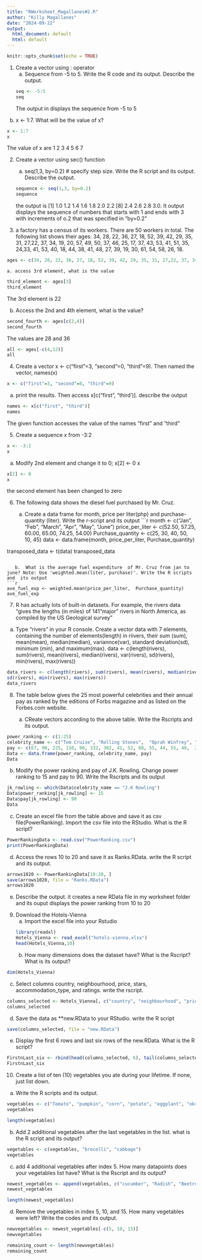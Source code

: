 ```yaml
---
title: "RWorksheet_Magallanes#2.R"
author: "Killy Magallanes"
date: "2024-09-22"
output:
  html_document: default
  html: default
---
```


```r
knitr::opts_chunk$set(echo = TRUE)
```

1. Create a vector using : operator
   a. Sequence from -5 to 5. Write the R code and its output. Describe the output.
```r
seq <- -5:5
seq
```
The output in displays the sequence from -5 to 5

  b. x <- 1:7. What will be the value of x?
```r
x <- 1:7
x
```
The value of x are 1 2 3 4 5 6 7

2. Create a vector using sec() function
   a. seq(1,3, by=0.2) # specify step  size. Write the R script and its output. Describe the output.
```r
sequence <- seq(1,3, by=0.2)
sequence
```
the output is [1] 1.0 1.2 1.4 1.6 1.8 2.0 2.2
 [8] 2.4 2.6 2.8 3.0. It output displays the  sequence of numbers that starts with 1 and  ends with 3 with increments of o.2 that was specified in "by=0.2"

3. a factory has a census  of its workers. There are 50 workers in total. The following list shows  their ages: 34, 28, 22, 36, 27, 18, 52, 39, 42, 29, 35, 31, 27,22, 37, 34, 19, 20, 57, 49, 50, 37, 46, 25, 17, 37, 43, 53, 41, 51, 35, 24,33, 41, 53, 40, 18, 44, 38, 41, 48, 27, 39, 19, 30, 61, 54, 58, 26, 18.

```r
ages <- c(34, 28, 22, 36, 27, 18, 52, 39, 42, 29, 35, 31, 27,22, 37, 34, 19, 20, 57, 49, 50, 37, 46, 25, 17, 37, 43, 53, 41, 51, 35, 24,33, 41, 53, 40, 18, 44, 38, 41, 48, 27, 39, 19, 30, 61, 54, 58, 26, 18)
```

    a. access 3rd element, what is the value
```r
third_element <- ages[3]
third_element
```
The 3rd element is  22

   b. Access the 2nd and 4th element, what is the value?
```r
second_fourth <- ages[c(2,4)]
second_fourth
```
The values are 28 and 36

```r
all <- ages[-c(4,12)]
all
```
4. Create a vector x <- c("first"=3, "second"=0, "third"=9). Then named the vector, names(x)
   
```r
x <- c("first"=3, "second"=0, "third"=9)
```

   a. print the  results. Then access x[c("first", "third')]. describe the output
   
```r
names <- x[c("first", "third")]
names
```
The
 given  function accesses the  value of the names "first" and "third"

5. Create a sequence x from -3:2
```r
x <- -3:2
x
```
   a. Modify 2nd element and  change it to 0;
   x[2] <- 0
   x
```r
x[2] <- 0
x
```
the second element has been changed to zero

6. The following data shows the diesel fuel purchased by Mr. Cruz.

   a. Create a data frame for month, price per liter(php) and purchase-quantity (liter). Write the r-script and its output
```r
month <- c("Jan", "Feb", "March", "Apr", "May", "June")
price_per_liter <- c(52.50, 57.25, 60.00, 65.00, 74.25, 54.00)
Purchase_quantity <- c(25, 30, 40, 50, 10, 45)
data <- data.frame(month, price_per_liter, Purchase_quantity)

transposed_data <- t(data)
transposed_data
```

   b.  What is the average fuel expenditure  of Mr. Cruz from jan to  june? Note: Use 'weighted.mean(liter, purchase)'. Write the R scripts and  its output
```r
ave_fuel_exp <- weighted.mean(price_per_liter,  Purchase_quantity)
ave_fuel_exp
```

7. R has actually lots of built-in datasets. For example, the rivers data "gives the lengths (in miles) of 141 "major" rivers in North America, as compiled by the US  Geological survey"

a. Type "rivers" in your R console. Create a vector data with 7 elements, containing the number of elements(length) in riivers, their sum (sum), mean(mean), median(median), variannce(var), standard deviation(sd), minimum  (min), and maximum(max).
data <- c(length(rivers), sum(rivers), mean(rivers), median(rivers), var(rivers),
sd(rivers), min(rivers), max(rivers))

```r
data_rivers <- c(length(rivers), sum(rivers), mean(rivers), median(rivers), var(rivers),
sd(rivers), min(rivers), max(rivers))
data_rivers
```

8. The table below gives the  25 most powerful celebrities and their annual  pay as ranked  by  the editions of Forbs magazine and as listed on the Forbes.com website.

   a. CReate vectors according to  the above table. Write the  Rscripts and its output.

```r
power_ranking <- c(1:25)
celebrity_name <- c("Tom Cruise", "Rolling Stones",  "Oprah Winfrey", "U2", "Tiger Woods", "Steven Spielberg", "Howard Stem", "50 Cent", "Cast of the Sopranos", "Dan Brown", "Bruce Sprinngsteen", "Donald Trump", "Muhammad Ali", "Paul McCartney", "George Lucas", "Elton John", "David Letterman", "Phil Mickelson", "J.K Rowling", "Bradd Pitt", "Peter Jackson", "Dr. Phil McGraw", "Jay Lenon", "Celine Dion", "Kobe Bryant")
pay <- c(67, 90, 225, 110, 90, 332, 302, 41, 52, 88, 55, 44, 55, 40,  233, 34, 40, 47,  75, 25, 39, 45, 32, 40, 31)
Data <- data.frame(power_ranking, celebrity_name, pay)
Data
```
b. Modify the power ranking and pay of J.K. Rowling. Change power ranking to 15 and pay  to  90. Write the Rscripts and its output
```r
jk_rowling <- which(Data$celebrity_name == "J.K Rowling")
Data$power_ranking[jk_rowling] <- 15
Data$pay[jk_rowling] <- 90
Data
```
   c. Create an excel file from the table above and save it as csv file(PowerRanking). Import the csv file into the RStudio. What is the R script?
```r
PowerRankingData <- read.csv("PowerRanking.csv")
print(PowerRankingData)
```
   d. Access the rows 10 to 20 and save it as Ranks.RData. write the R script  and its output.
```r
arrows1020 <- PowerRankingData[10:20, ]
save(arrows1020, file = "Ranks.RData")
arrows1020
```
   e. Describe the output.
      it creates a new RData file in my worksheet folder and its ouput displays the power ranking from 10 to 20

9. Download the Hotels-Vienna
   a. Import the excel file into your Rstudio
```r
library(readxl)
Hotels_Vienna <- read_excel("hotels-vienna.xlsx")
head(Hotels_Vienna,10)
```
   b. How many dimensions does the dataset have? What is  the Rscript? What is its output?
   
```r
dim(Hotels_Vienna)
```
   c. Select columns country, neighbourhood, price, stars, accommodation_type, and ratings. write the rscript.
   
```r
columns_selected <- Hotels_Vienna[, c("country", "neighbourhood", "price", "stars", "accommodation_type", "rating")]
columns_selected
```
   d. Save the data as **new.RData to your RStudio. write the R script
```r
save(columns_selected, file = "new.RData")
```

   e. Display the first 6 rows and last six rows of the  new.RData. What is the R script?
   
```r
FirstnLast_six <- rbind(head(columns_selected, 6), tail(columns_selected, 6))
FirstnLast_six
```

10. Create a list of ten (10) vegetables you ate during your lifetime. If none, just list down.
   a. Write the R scripts and its output.

```r
vegetables <- c("Tomato", "pumpkin", "corn", "potato", "eggplant", "okra", "carrot", "beans", "lettuce", "spinach")
vegetables

length(vegetables)
```
   b. Add 2 additional vegetables after the last vegetables in the list. what is the R script and its output?
   
```r
vegetables <- c(vegetables, "brocolli", "cabbage")
vegetables
```
   c. add 4 additional vegetables after index 5. How many datapoints does your vegetables list have? What is the Rscript and its output?
  
```r
newest_vegetables <- append(vegetables, c("cucumber", "Radish", "Beetroot", "Squash"), after = 5)
newest_vegetables

length(newest_vegetables)

```
   d. Remove the vegetables in index 5, 10, and 15. How
many vegetables were left? Write the codes and its
output.

```r
newvegetables <- newest_vegetables[-c(5, 10, 15)]
newvegetables

remaining_count <- length(newvegetables)
remaining_count


```


   

   
